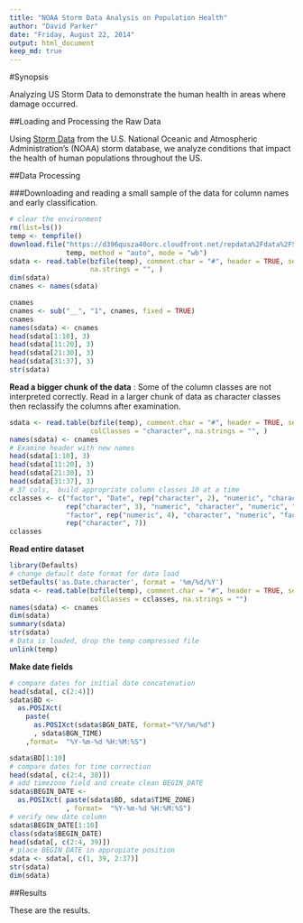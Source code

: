 ```yaml
---
title: "NOAA Storm Data Analysis on Population Health" 
author: "David Parker"
date: "Friday, August 22, 2014"
output: html_document
keep_md: true
---
```


#Synopsis  

Analyzing US Storm Data to demonstrate the human health in areas where damage occurred.

##Loading and Processing the Raw Data

Using [Storm Data](https://d396qusza40orc.cloudfront.net/repdata%2Fdata%2FStormData.csv.bz2) from the U.S. National Oceanic and Atmospheric Administration’s (NOAA) storm database, we analyze conditions that impact the health of human populations throughout the US.

##Data Processing  

###Downloading and reading a small sample of the data for column names and early classification.  
```r
# clear the environment
rm(list=ls())
temp <- tempfile()
download.file("https://d396qusza40orc.cloudfront.net/repdata%2Fdata%2FStormData.csv.bz2", 
              temp, method = "auto", mode = "wb")
sdata <- read.table(bzfile(temp), comment.char = "#", header = TRUE, sep = ",", nrows = 10, 
                    na.strings = "", )
dim(sdata)
cnames <- names(sdata)

cnames
cnames <- sub("__", "1", cnames, fixed = TRUE)
cnames
names(sdata) <- cnames
head(sdata[1:10], 3)
head(sdata[11:20], 3)
head(sdata[21:30], 3)
head(sdata[31:37], 3)
str(sdata)
```

__Read a bigger chunk of the data__  :
Some of the column classes are not interpreted correctly. Read in a larger chunk of data as character classes then reclassify the columns after examination.  
```r
sdata <- read.table(bzfile(temp), comment.char = "#", header = TRUE, sep = ",", nrows = 1000,
                    colClasses = "character", na.strings = "", )
names(sdata) <- cnames
# Examine header with new names
head(sdata[1:10], 3)
head(sdata[11:20], 3)
head(sdata[21:30], 3)
head(sdata[31:37], 3)
# 37 cols,  build appropriate column classes 10 at a time
cclasses <- c("factor", "Date", rep("character", 2), "numeric", "character", rep("factor", 2), "numeric", "factor", 
              rep("character", 3), "numeric", "character", "numeric", "factor", "character", rep("numeric", 2),
              "factor", rep("numeric", 4), "character", "numeric", "factor",  rep("character", 2),
              rep("character", 7))
cclasses              
```

__Read entire dataset__
```r
library(Defaults)
# change default date format for data load
setDefaults('as.Date.character', format = '%m/%d/%Y')
sdata <- read.table(bzfile(temp), comment.char = "#", header = TRUE, sep = ",",
                    colClasses = cclasses, na.strings = "")
names(sdata) <- cnames
dim(sdata)
summary(sdata)
str(sdata)
# Data is loaded, drop the temp compressed file
unlink(temp)
````

__Make date fields__
```r
# compare dates for initial date concatenation
head(sdata[, c(2:4)])
sdata$BD <- 
  as.POSIXct(
    paste(
      as.POSIXct(sdata$BGN_DATE, format="%Y/%m/%d")
      , sdata$BGN_TIME)
    ,format=  "%Y-%m-%d %H:%M:%S")

sdata$BD[1:10]
# compare dates for time correction
head(sdata[, c(2:4, 38)])
# add timezone field and create clean BEGIN_DATE
sdata$BEGIN_DATE <- 
  as.POSIXct( paste(sdata$BD, sdata$TIME_ZONE) 
              , format=  "%Y-%m-%d %H:%M:%S")
# verify new date column
sdata$BEGIN_DATE[1:10]
class(sdata$BEGIN_DATE)
head(sdata[, c(2:4, 39)])
# place BEGIN_DATE in appropiate position
sdata <- sdata[, c(1, 39, 2:37)]
str(sdata)
dim(sdata)
```


##Results  

These are the results.